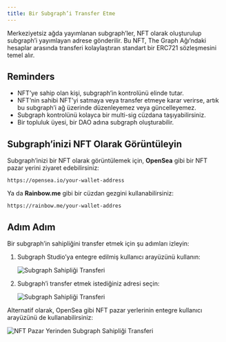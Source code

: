 ```yaml
---
title: Bir Subgraph’i Transfer Etme
---
```


Merkeziyetsiz ağda yayımlanan subgraph’ler, NFT olarak oluşturulup subgraph’i yayımlayan adrese gönderilir. Bu NFT, The Graph Ağı’ndaki hesaplar arasında transferi kolaylaştıran standart bir ERC721 sözleşmesini temel alır.

## Reminders

- NFT’ye sahip olan kişi, subgraph’in kontrolünü elinde tutar.
- NFT’nin sahibi NFT’yi satmaya veya transfer etmeye karar verirse, artık bu subgraph’i ağ üzerinde düzenleyemez veya güncelleyemez.
- Subgraph kontrolünü kolayca bir multi-sig cüzdana taşıyabilirsiniz.
- Bir topluluk üyesi, bir DAO adına subgraph oluşturabilir.

## Subgraph’inizi NFT Olarak Görüntüleyin

Subgraph’inizi bir NFT olarak görüntülemek için, **OpenSea** gibi bir NFT pazar yerini ziyaret edebilirsiniz:

```
https://opensea.io/your-wallet-address
```

Ya da **Rainbow.me** gibi bir cüzdan gezgini kullanabilirsiniz:

```
https://rainbow.me/your-wallet-addres
```

## Adım Adım

Bir subgraph’in sahipliğini transfer etmek için şu adımları izleyin:

1. Subgraph Studio’ya entegre edilmiş kullanıcı arayüzünü kullanın:

   ![Subgraph Sahipliği Transferi](/img/subgraph-ownership-transfer-1.png)

2. Subgraph’i transfer etmek istediğiniz adresi seçin:

   ![Subgraph Sahipliği Transferi](/img/subgraph-ownership-transfer-2.png)

Alternatif olarak, OpenSea gibi NFT pazar yerlerinin entegre kullanıcı arayüzünü de kullanabilirsiniz:

![NFT Pazar Yerinden Subgraph Sahipliği Transferi](/img/subgraph-ownership-transfer-nft-marketplace.png)
